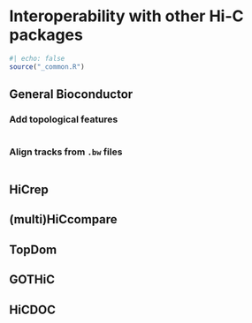 # Interoperability with other Hi-C packages

```r
#| echo: false
source("_common.R")
```

## General Bioconductor 

### Add topological features 

```r

```

### Align tracks from `.bw` files 

```r

```

## HiCrep

## (multi)HiCcompare

## TopDom

## GOTHiC

## HiCDOC

